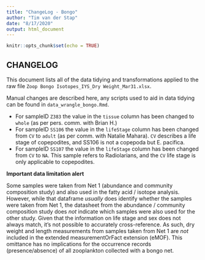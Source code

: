 ```yaml
---
title: "ChangeLog - Bongo"
author: "Tim van der Stap"
date: "8/17/2020"
output: html_document
---
```


```r
knitr::opts_chunk$set(echo = TRUE)
```

## CHANGELOG

This document lists all of the data tidying and transformations applied to the raw file `Zoop Bongo Isotopes_IYS_Dry Weight_Mar31.xlsx`. 

Manual changes are described here, any scripts used to aid in data tidying can be found in `data_wrangle_bongo.Rmd`.

* For sampleID `Z383` the value in the `tissue` column has been changed to `whole` (as per pers. comm. with Brian H.)
* For sampleID `SS106` the value in the `lifeStage` column has been changed from `CV` to `adult` (as per comm. with Natalie Mahara). `CV` describes a life stage of copepodites, and SS106 is not a copepoda but E. pacifica.
* For sampleID `SS107` the value in the `lifeStage` column has been changed from `CV` to `NA`. This sample refers to Radiolarians, and the `CV` life stage is only applicable to copepodites. 

**Important data limitation alert**

Some samples were taken from Net 1 (abundance and community composition study) and also used in the fatty acid / isotope analysis. However, while that dataframe _usually_ does identify whether the samples were taken from Net 1, the datasheet from the abundance / community composition study does _not_ indicate which samples were also used for the other study. Given that the information on life stage and sex does not always match, it's not possible to accurately cross-reference. As such, dry weight and length measurements from samples taken from Net 1 are _not_ included in the extended measurementOrFact extension (eMOF). This omittance has no implications for the occurrence records (presence/absence) of all zooplankton collected with a bongo net. 